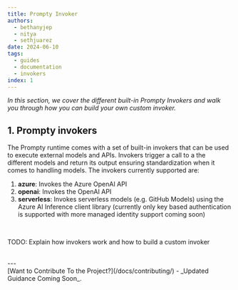 ```yaml
---
title: Prompty Invoker
authors:
  - bethanyjep
  - nitya
  - sethjuarez
date: 2024-06-10
tags:
  - guides
  - documentation
  - invokers
index: 1
---
```


_In this section, we cover the different built-in Prompty Invokers and walk you through how you can build your own custom invoker._

## 1. Prompty invokers

The Prompty runtime comes with a set of built-in invokers that can be used to execute external models and APIs. 
Invokers trigger a call to a the different models and return its output ensuring standardization when it comes to handling models. The invokers currently supported are:

1. **azure**: Invokes the Azure OpenAI API
2. **openai**: Invokes the OpenAI API
3. **serverless**: Invokes serverless models (e.g. GitHub Models) using the Azure AI Inference client library (currently only key based authentication is supported with more managed identity support coming soon)

<br/>

TODO: Explain how invokers work and how to build a custom invoker

<br/>
---
<br/>
[Want to Contribute To the Project?](/docs/contributing/) - _Updated Guidance Coming Soon_.
